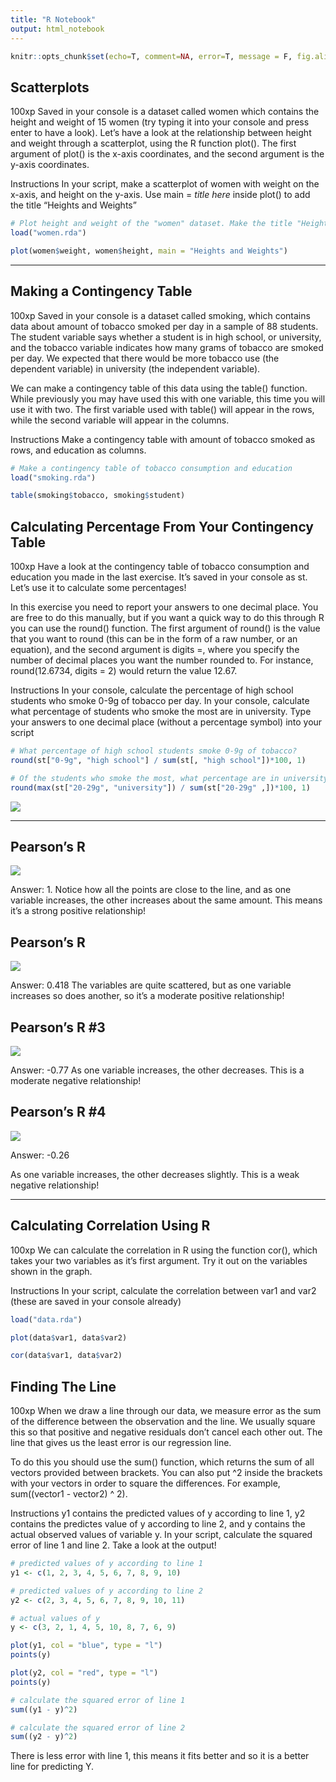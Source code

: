 ```yaml
---
title: "R Notebook"
output: html_notebook
---
```


```r
knitr::opts_chunk$set(echo=T, comment=NA, error=T, message = F, fig.align = 'center')
```


## Scatterplots
100xp
Saved in your console is a dataset called women which contains the height and weight of 15 women (try typing it into your console and press enter to have a look).
Let's have a look at the relationship between height and weight through a scatterplot, using the R function plot(). The first argument of plot() is the x-axis coordinates, and the second argument is the y-axis coordinates.

Instructions
In your script, make a scatterplot of women with weight on the x-axis, and height on the y-axis.
Use main = *title here* inside plot() to add the title "Heights and Weights"


```r
# Plot height and weight of the "women" dataset. Make the title "Heights and Weights"
load("women.rda")

plot(women$weight, women$height, main = "Heights and Weights")
```

-----

## Making a Contingency Table
100xp
Saved in your console is a dataset called smoking, which contains data about amount of tobacco smoked per day in a sample of 88 students. The student variable says whether a student is in high school, or university, and the tobacco variable indicates how many grams of tobacco are smoked per day. We expected that there would be more tobacco use (the dependent variable) in university (the independent variable).

We can make a contingency table of this data using the table() function. While previously you may have used this with one variable, this time you will use it with two. The first variable used with table() will appear in the rows, while the second variable will appear in the columns.

Instructions
Make a contingency table with amount of tobacco smoked as rows, and education as columns.

```r
# Make a contingency table of tobacco consumption and education
load("smoking.rda")

table(smoking$tobacco, smoking$student)
```



## Calculating Percentage From Your Contingency Table
100xp
Have a look at the contingency table of tobacco consumption and education you made in the last exercise. It's saved in your console as st. Let's use it to calculate some percentages!

In this exercise you need to report your answers to one decimal place. You are free to do this manually, but if you want a quick way to do this through R you can use the round() function. The first argument of round() is the value that you want to round (this can be in the form of a raw number, or an equation), and the second argument is digits =, where you specify the number of decimal places you want the number rounded to. For instance, round(12.6734, digits = 2) would return the value 12.67.

Instructions
In your console, calculate the percentage of high school students who smoke 0-9g of tobacco per day.
In your console, calculate what percentage of students who smoke the most are in university.
Type your answers to one decimal place (without a percentage symbol) into your script

```r
# What percentage of high school students smoke 0-9g of tobacco?
round(st["0-9g", "high school"] / sum(st[, "high school"])*100, 1)

# Of the students who smoke the most, what percentage are in university?
round(max(st["20-29g", "university"]) / sum(st["20-29g" ,])*100, 1)
```


![](./images/interpreting_scatterplot.png)


----

## Pearson's R

![](./images/pearson_r.png)

Answer: 1.
Notice how all the points are close to the line, and as one variable increases, the other increases about the same amount. This means it's a strong positive relationship!


## Pearson's R

![](./images/pearson_r_2.png)

Answer: 0.418
The variables are quite scattered, but as one variable increases so does another, so it's a moderate positive relationship!


## Pearson's R #3

![](./images/pearson_r_3.png)



Answer: -0.77
As one variable increases, the other decreases. This is a moderate negative relationship!


## Pearson's R #4

![](./images/pearson_r_4.png)

Answer: -0.26

As one variable increases, the other decreases slightly. This is a weak negative relationship!

----

## Calculating Correlation Using R
100xp
We can calculate the correlation in R using the function cor(), which takes your two variables as it's first argument. Try it out on the variables shown in the graph.

Instructions
In your script, calculate the correlation between var1 and var2 (these are saved in your console already)

```r
load("data.rda")

plot(data$var1, data$var2)
```

```r
cor(data$var1, data$var2)
```


## Finding The Line
100xp
When we draw a line through our data, we measure error as the sum of the difference between the observation and the line. We usually square this so that positive and negative residuals don't cancel each other out. The line that gives us the least error is our regression line.

To do this you should use the sum() function, which returns the sum of all vectors provided between brackets. You can also put ^2 inside the brackets with your vectors in order to square the differences. For example, sum((vector1 - vector2) ^ 2).

Instructions
y1 contains the predicted values of y according to line 1, y2 contains the predictes value of y according to line 2, and y contains the actual observed values of variable y.
In your script, calculate the squared error of line 1 and line 2.
Take a look at the output!

```r
# predicted values of y according to line 1
y1 <- c(1, 2, 3, 4, 5, 6, 7, 8, 9, 10)

# predicted values of y according to line 2
y2 <- c(2, 3, 4, 5, 6, 7, 8, 9, 10, 11)

# actual values of y
y <- c(3, 2, 1, 4, 5, 10, 8, 7, 6, 9) 

plot(y1, col = "blue", type = "l")
points(y)

plot(y2, col = "red", type = "l")
points(y)
```


```r
# calculate the squared error of line 1
sum((y1 - y)^2)

# calculate the squared error of line 2
sum((y2 - y)^2)
```

There is less error with line 1, this means it fits better and so it is a better line for predicting Y.

